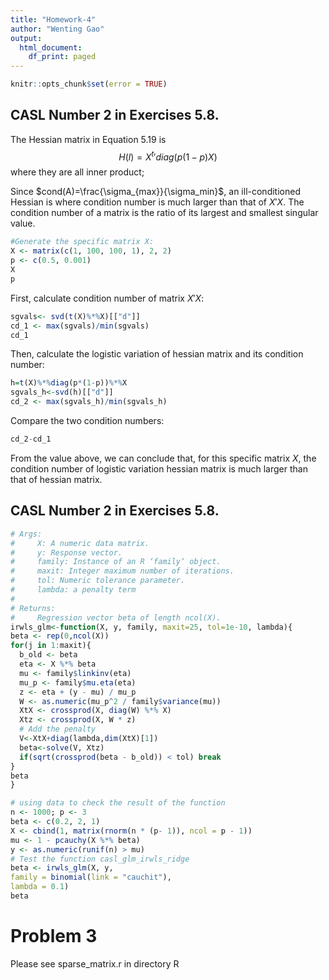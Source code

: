 ```yaml
---
title: "Homework-4"
author: "Wenting Gao"
output:
  html_document:
    df_print: paged
---
```

<!--
%\VignetteEngine{knitr::rmarkdown}
%\VignetteIndexEntry{The linear model vignette}
-->

```r
knitr::opts_chunk$set(error = TRUE)
```

## CASL Number 2 in Exercises 5.8.
The Hessian matrix in Equation 5.19 is $$H(l) = X^t'diag(p(1-p)X)$$
where they are all inner product;

Since $cond(A)=\frac{\sigma_{max}}{\sigma_min}$, an ill-conditioned Hessian is where condition number is much larger than that of $X'X$. The condition number of a matrix is the ratio of its largest and smallest singular value.\

```r
#Generate the specific matrix X:
X <- matrix(c(1, 100, 100, 1), 2, 2)
p <- c(0.5, 0.001)
X
p
```
First, calculate condition number of matrix $X'X$:
```r
sgvals<- svd(t(X)%*%X)[["d"]]
cd_1 <- max(sgvals)/min(sgvals)
cd_1
```
Then, calculate the logistic variation of hessian matrix and its condition number:
```r
h=t(X)%*%diag(p*(1-p))%*%X
sgvals_h<-svd(h)[["d"]]
cd_2 <- max(sgvals_h)/min(sgvals_h)
```
Compare the two condition numbers:
```r
cd_2-cd_1
```
From the value above, we can conclude that, for this specific matrix $X$, the condition number of logistic variation hessian matrix is much larger than that of hessian matrix.


## CASL Number 2 in Exercises 5.8.

```r
# Args:
#     X: A numeric data matrix.
#     y: Response vector.
#     family: Instance of an R ‘family‘ object.
#     maxit: Integer maximum number of iterations.
#     tol: Numeric tolerance parameter.
#     lambda: a penalty term
#
# Returns:
#     Regression vector beta of length ncol(X).
irwls_glm<-function(X, y, family, maxit=25, tol=1e-10, lambda){
beta <- rep(0,ncol(X))
for(j in 1:maxit){
  b_old <- beta
  eta <- X %*% beta
  mu <- family$linkinv(eta)
  mu_p <- family$mu.eta(eta)
  z <- eta + (y - mu) / mu_p
  W <- as.numeric(mu_p^2 / family$variance(mu))
  XtX <- crossprod(X, diag(W) %*% X)
  Xtz <- crossprod(X, W * z)
  # Add the penalty 
  V<-XtX+diag(lambda,dim(XtX)[1])
  beta<-solve(V, Xtz)
  if(sqrt(crossprod(beta - b_old)) < tol) break
}
beta
}
``` 

```r
# using data to check the result of the function
n <- 1000; p <- 3
beta <- c(0.2, 2, 1)
X <- cbind(1, matrix(rnorm(n * (p- 1)), ncol = p - 1))
mu <- 1 - pcauchy(X %*% beta)
y <- as.numeric(runif(n) > mu)
# Test the function casl_glm_irwls_ridge
beta <- irwls_glm(X, y,
family = binomial(link = "cauchit"),
lambda = 0.1)
beta
```

# Problem 3
Please see sparse_matrix.r in directory R

